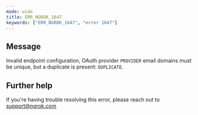 ```yaml
---
mode: wide
title: ERR_NGROK_1647
keywords: ["ERR_NGROK_1647", "error 1647"]
---
```


## Message

Invalid endpoint configuration, OAuth provider `PROVIDER` email domains must be unique, but a duplicate is present: `DUPLICATE`.

## Further help

If you're having trouble resolving this error, please reach out to [support@ngrok.com](mailto:support@ngrok.com?subject=Help%20with%20ERR_NGROK_1647)

